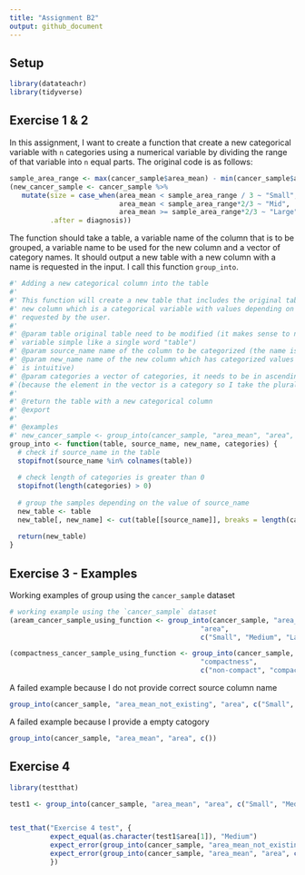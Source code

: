 ```yaml
---
title: "Assignment B2"
output: github_document
---
```


## Setup
```r
library(datateachr) 
library(tidyverse)
```

## Exercise 1 & 2
In this assignment, I want to create a function that create a new categorical 
variable with `n` categories using a numerical variable by dividing the range of 
that variable into `n` equal parts. The original code is as follows:
```r
sample_area_range <- max(cancer_sample$area_mean) - min(cancer_sample$area_mean)
(new_cancer_sample <- cancer_sample %>% 
   mutate(size = case_when(area_mean < sample_area_range / 3 ~ "Small",
                           area_mean < sample_area_range*2/3 ~ "Mid",
                           area_mean >= sample_area_range*2/3 ~ "Large"),
          .after = diagnosis))
```

The function should take a table, a variable name of the column that is to be 
grouped, a variable name to be used for the new column and a vector of category 
names. It should output a new table with a new column with a name is requested 
in the input. I call this function `group_into`.
```r
#' Adding a new categorical column into the table 
#' 
#' This function will create a new table that includes the original table and a 
#' new column which is a categorical variable with values depending on the values 
#' requested by the user.
#'
#' @param table original table need to be modified (it makes sense to name the 
#` variable simple like a single word "table")
#' @param source_name name of the column to be categorized (the name is intuitive)
#' @param new_name name of the new column which has categorized values (the name 
#` is intuitive)
#' @param categories a vector of categories, it needs to be in ascending order
#`(because the element in the vector is a category so I take the plural form)
#'
#' @return the table with a new categorical column
#' @export
#'
#' @examples 
#' new_cancer_sample <- group_into(cancer_sample, "area_mean", "area", c("Small", "Medium", "Large"))
group_into <- function(table, source_name, new_name, categories) {
  # check if source_name in the table
  stopifnot(source_name %in% colnames(table))
  
  # check length of categories is greater than 0
  stopifnot(length(categories) > 0)
  
  # group the samples depending on the value of source_name 
  new_table <- table
  new_table[, new_name] <- cut(table[[source_name]], breaks = length(categories), labels = categories)
  
  return(new_table)
}
```
## Exercise 3 - Examples
Working examples of group using the `cancer_sample` dataset
```r
# working example using the `cancer_sample` dataset
(aream_cancer_sample_using_function <- group_into(cancer_sample, "area_mean", 
                                               "area", 
                                               c("Small", "Medium", "Large")))

(compactness_cancer_sample_using_function <- group_into(cancer_sample, "compactness_mean", 
                                               "compactness", 
                                               c("non-compact", "compact")))
```

A failed example because I do not provide correct source column name
```r
group_into(cancer_sample, "area_mean_not_existing", "area", c("Small", "Medium", "Large"))
```

A failed example because I provide a empty catogory
```r
group_into(cancer_sample, "area_mean", "area", c())
```

## Exercise 4
```r
library(testthat)

test1 <- group_into(cancer_sample, "area_mean", "area", c("Small", "Medium", "Large"))


test_that("Exercise 4 test", {
          expect_equal(as.character(test1$area[1]), "Medium")
          expect_error(group_into(cancer_sample, "area_mean_not_existing", "area", c("Small", "Medium", "Large")))
          expect_error(group_into(cancer_sample, "area_mean", "area", c())) # empty vector
          })
```


